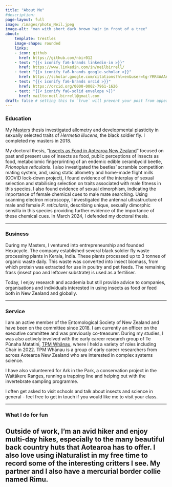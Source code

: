 ```yaml
---
title: "About Me"
#description:
page-layout: full
image: /images/photo_Neil.jpeg
image-alt: "man with short dark brown hair in front of a tree"
about:
    template: trestles
    image-shape: rounded
    links:
    - icon: github
      href: https://github.com/nbir012
    - text: "{{< iconify fa6-brands linkedin-in >}}"
      href: https://www.linkedin.com/in/neilbirrell/
    - text: "{{< iconify fa6-brands google-scholar >}}"
      href: https://scholar.google.com/citations?hl=en&user=tg-YRR4AAAAJ
    - text: "{{< iconify fa6-brands orcid >}}"
      href: https://orcid.org/0000-0002-7961-1626
    - text: "{{< iconify fa6-solid envelope >}}"
      href: mailto:neil.birrell@gmail.com
draft: false # setting this to `true` will prevent your post from appearing on your listing page until you're ready!
---
```


### Education

My [Masters](http://hdl.handle.net/2292/37256) thesis investigated allometry and developmental plasticity in sexually selected traits of *Hermetia illucens*, the black soldier fly. I completed my masters in 2018.

My doctoral thesis, “[Insects as Food in Aotearoa New Zealand](https://hdl.handle.net/2292/68121)" focused on past and present use of insects as food, public perceptions of insects as food, metabolomic fingerprinting of an endemic edible cerambycid beetle, *Prionoplus reticularis*. I also investigated the beetles’ scramble competition mating system, and, using static allometry and home-made flight mills (COVID lock-down project), I found evidence of the interplay of sexual selection and stabilising selection on traits associated with male fitness in this species. I also found evidence of sexual dimorphism, indicating the importance of female chemical cues to male mate searching. Using scanning electron microscopy, I investigated the antennal ultrastructure of male and female *P. reticularis*, describing unique, sexually dimorphic sensilla in this species providing further evidence of the importance of these chemical cues. In March 2024, I defended my doctoral thesis. 

------------------------------------------------------

### Business
During my Masters, I ventured into entrepreneurship and founded Hexacycle. The company established several black soldier fly waste processing plants in Kerala, India. These plants processed up to 3 tonnes of organic waste daily. This waste was converted into insect biomass, from which protein was extracted for use in poultry and pet feeds. The remaining frass (insect poo and leftover substrate) is used as a fertiliser. 

Today, I enjoy research and academia but still provide advice to companies, organisations and individuals interested in using insects as food or feed both in New Zealand and globally. 

------------------------------------------------------

### Service

I am an active member of the Entomological Society of New Zealand and have been on the committee since 2018. I am currently an officer on the executive committee and was previously co-treasurer. During my studies, I was also actively involved with the early career research group of Te Pūnaha Matatini, [TPM Whānau](https://www.tepunahamatatini.ac.nz/our%20team/tpm-whanau/), where I held a variety of roles including Chair in 2022. TPM Whānau is a group of early career researchers from across Aotearoa New Zealand who are interested in complex systems science.

I have also volunteered for Ark in the Park, a conservation project in the Waitākere Ranges, running a trapping line and helping out with the invertebrate sampling programme.

I often get asked to visit schools and talk about insects and science in general - feel free to get in touch if you would like me to visit your class.

------------------------------------------------------

### What I do for fun

Outside of work, I’m an avid hiker and enjoy multi-day hikes, especially to the many beautiful back country huts that Aotearoa has to offer. I also love using iNaturalist in my free time to record some of the interesting critters I see. My partner and I also have a mercurial border collie named Rimu.
------------------------------------------------------